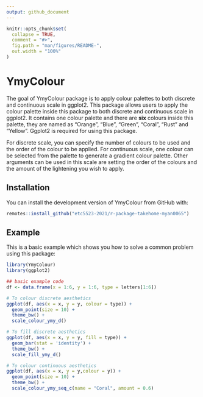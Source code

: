 ```yaml
---
output: github_document
---
```


<!-- README.md is generated from README.Rmd. Please edit that file -->

```r
knitr::opts_chunk$set(
  collapse = TRUE,
  comment = "#>",
  fig.path = "man/figures/README-",
  out.width = "100%"
)
```

# YmyColour

<!-- badges: start -->
<!-- badges: end -->

The goal of YmyColour package is to apply colour palettes to both discrete and continuous scale in ggplot2. This package allows users to apply the colour palette inside this package to both discrete and continuous scale in ggplot2. It contains one colour palette and there are **six** colours inside this palette, they are named as "Orange", "Blue", "Green", "Coral", "Rust" and "Yellow". Ggplot2 is required for using this package.

For discrete scale, you can specify the number of colours to be used and the order of the colour to be applied. For continuous scale, one colour can be selected from the palette to generate a gradient colour palette. Other arguments can be used in this scale are setting the order of the colours and the amount of the lightening you wish to apply.

## Installation

You can install the development version of YmyColour from GitHub with:

```r
remotes::install_github("etc5523-2021/r-package-takehome-myan0065")
```

## Example

This is a basic example which shows you how to solve a common problem using this package:

```r
library(YmyColour)
library(ggplot2)

## basic example code
df <- data.frame(x = 1:6, y = 1:6, type = letters[1:6])

# To colour discrete aesthetics
ggplot(df, aes(x = x, y = y, colour = type)) +
  geom_point(size = 10) +
  theme_bw() +
  scale_colour_ymy_d()

# To fill discrete aesthetics
ggplot(df, aes(x = x, y = y, fill = type)) +
  geom_bar(stat = 'identity') +
  theme_bw() +
  scale_fill_ymy_d()

# To colour continuous aesthetics
ggplot(df, aes(x = x, y = y,colour = y)) +
  geom_point(size = 10) +
  theme_bw() +
  scale_colour_ymy_seq_c(name = "Coral", amount = 0.6)

```
